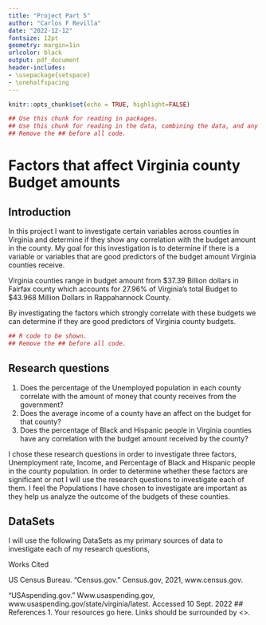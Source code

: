 ---
title: "Project Part 5" 
author: "Carlos F Revilla"
date: "2022-12-12"
fontsize: 12pt
geometry: margin=1in
urlcolor: black
output: pdf_document
header-includes:
- \usepackage{setspace}
- \onehalfspacing
---

```{r setup, include=FALSE}
knitr::opts_chunk$set(echo = TRUE, highlight=FALSE)
```

```{r, echo=FALSE}
## Use this chunk for reading in packages.
## Use this chunk for reading in the data, combining the data, and any other major data cleaning that is not relevant to show.
## Remove the ## before all code.
```

# Factors that affect Virginia county Budget amounts


## Introduction

In this project I want to investigate certain variables across counties in Virginia and determine if they show any correlation with the budget amount in the county. My goal for this investigation is to determine if there is a variable or variables that are good predictors of the budget amount Virginia counties receive.


Virginia counties range in budget amount from $37.39 Billion dollars in Fairfax county which accounts for 27.96% of Virginia's total Budget to $43.968 Million Dollars in Rappahannock County.

By investigating the factors which strongly correlate with these budgets we can determine if they are good predictors of Virginia county budgets.

```{r}
## R code to be shown. 
## Remove the ## before all code.
```

## Research questions
1. Does the percentage of the Unemployed population in each county correlate with the amount of money that county receives from the government?
2. Does the average income of a county have an affect on the budget for that county?
3. Does the percentage of Black and Hispanic people in Virginia counties have any correlation with the budget amount received by the county?




I chose these research questions in order to investigate three factors, Unemployment rate, Income, and Percentage of Black and Hispanic people in the county population. In order to  determine whether these factors are significant or not I will use the research questions to investigate each of them. I feel the Populations I have chosen to investigate are important as they help us analyze the outcome of the budgets of these counties.


## DataSets
I will use the following DataSets as my primary sources of data to investigate each of my research questions,

Works Cited

US Census Bureau. “Census.gov.” Census.gov, 2021, www.census.gov.

“USAspending.gov.” Www.usaspending.gov, www.usaspending.gov/state/virginia/latest. Accessed 10 Sept. 2022
## References
1. Your resources go here. Links should be surrounded by <>.

